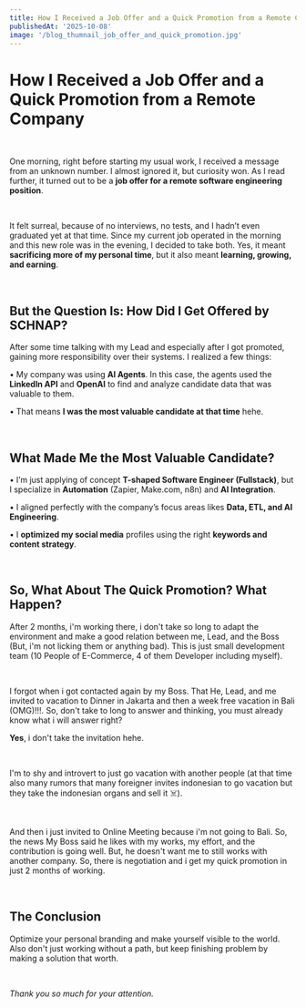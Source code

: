 ```yaml
---
title: How I Received a Job Offer and a Quick Promotion from a Remote Company
publishedAt: '2025-10-08'
image: '/blog_thumnail_job_offer_and_quick_promotion.jpg'
---
```


# **How I Received a Job Offer and a Quick Promotion from a Remote Company**

<br />

One morning, right before starting my usual work, I received a message from an unknown number.
I almost ignored it, but curiosity won. As I read further, it turned out to be a **job offer for a remote software engineering position**.

<br />

It felt surreal, because of no interviews, no tests, and I hadn’t even graduated yet at that time.
Since my current job operated in the morning and this new role was in the evening, I decided to take both.
Yes, it meant **sacrificing more of my personal time**, but it also meant **learning, growing, and earning**.

<br />

## **But the Question Is: How Did I Get Offered by SCHNAP?**

After some time talking with my Lead and especially after I got promoted, gaining more responsibility over their systems. I realized a few things:

• My company was using **AI Agents**. In this case, the agents used the **LinkedIn API** and **OpenAI** to find and analyze candidate data that was valuable to them.

• That means **I was the most valuable candidate at that time** hehe.

<br />

## **What Made Me the Most Valuable Candidate?**

• I’m just applying of concept **T-shaped Software Engineer (Fullstack)**, but I specialize in **Automation** (Zapier, Make.com, n8n) and **AI Integration**.

• I aligned perfectly with the company’s focus areas likes **Data, ETL, and AI Engineering**.

• I **optimized my social media** profiles using the right **keywords and content strategy**.

<br />

## **So, What About The Quick Promotion? What Happen?**

After 2 months, i'm working there, i don't take so long to adapt the environment and make a good relation between me, Lead, and the Boss (But, i'm not licking them or anything bad). This is just small development team (10 People of E-Commerce, 4 of them Developer including myself).

<br />

I forgot when i got contacted again by my Boss. That He, Lead, and me invited to vacation to Dinner in Jakarta and then a week free vacation in Bali (OMG)!!!. So, don't take to long to answer and thinking, you must already know what i will answer right?

**Yes**, i don't take the invitation hehe.

<br />

I'm to shy and introvert to just go vacation with another people (at that time also many rumors that many foreigner invites indonesian to go vacation but they take the indonesian organs and sell it ☠️).

<br />

And then i just invited to Online Meeting because i'm not going to Bali. So, the news My Boss said he likes with my works, my effort, and the contribution is going well. But, he doesn't want me to still works with another company. So, there is negotiation and i get my quick promotion in just 2 months of working.

<br />

## **The Conclusion**

Optimize your personal branding and make yourself visible to the world. Also don't just working without a path, but keep finishing problem by making a solution that worth.

<br />

_Thank you so much for your attention._
